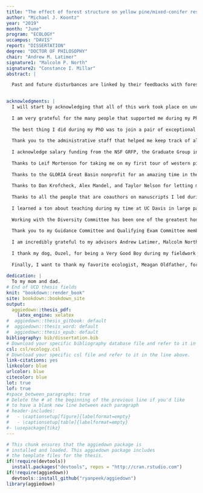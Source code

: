```yaml
---
title: "The effect of forest structure on yellow pine/mixed-conifer resilience to wildfire and bark beetle disturbance in the Sierra Nevada, California"
author: "Michael J. Koontz"
year: "2019"
month: "June"
program: "ECOLOGY"
uccampus: "DAVIS"
report: "DISSERTATION"
degree: "DOCTOR OF PHILOSOPHY"
chair: "Andrew M. Latimer"
signature1: "Malcolm P. North"
signature2: "Constance I. Millar"
abstract: |

  Past and future disturbances are linked by their feedbacks with forest structure-- the size, species, and spatial distribution of vegetation in a forest. Disturbances like wildfire and bark beetle activity can alter forest structure, which then influences the outcomes of future disturbances. The long-term persistence of forest ecosystems hinges on these feedbacks, which promotes resilience-- the ability of a system to absorb disturbances and still retain its essential identity and functions. I explore these feedbacks by measuring disturbance severity as well as local-scale forest structure at broad spatial extents in the yellow pine/mixed-conifer forest system of the Sierra Nevada, California. I bring new tools, such as massively parallel cloud-based GIS and drone remote sensing, to bear on questions about how forest structure affects wildfire and bark beetle disturbance in this region. I introduce a new framework to describe how wildfire suppression biases burning conditions and thus observed fire effects in large fire events to be more extreme than would be expected if all ignitions were allowed to burn. With this selection bias of large fires in mind, I generate a new dataset of fire effects in the Sierra yellow pine/mixed-conifer system that captures outcomes from smaller fire events. I use this new fire effects dataset and also measure variability in horizontal forest structure using the computer vision approach of texture analysis for nearly 1000 fires that burned in the system between 1984 and 2017. I find that greater variability in forest structure reduces the probability of high severity wildfire, which increases forest resilience in this system ill-adapted to recover from large high-severity events. Finally, I use drone-captured imagery and structure from motion (SfM) techniques to recreate complex forest structure of over 9 km^2^ of western pine beetle-attacked forest along a 350 km latitudinal gradient and a 1000 m elevation gradient. I found that availability of the host tree for the western pine beetle, ponderosa pine, increases the probability of ponderosa pine mortality and average host size plays a different role depending on the climatic water deficit (a proxy for tree moisture stress) at each site: at cool wet sites, more small hosts drive mortality; at hot dry sites, more large hosts drive mortality. Overall, this work demonstrates how an understanding the complexities of local forest structure, including the size, species, and spatial distribution of trees, can generate new insights into how broader-scale patterns of tree mortality arise during wildfire and bark beetle disturbance.

  
acknowledgments: |
  I will start by acknowledging that all of this work took place on unceded territory of a number of Native American peoples including the Patwin, Ute, Nisenan, Washoe, Mono, Miwok, and Paiute. Their ongoing history is intimately tied to forest disturbances in the Sierra Nevada yellow pine/mixed-conifer and greatly contributes to what is considered the 'natural range of variation' for this system. Changes in disturbance regimes since Euroamerican invasion must therefore be considered within the context of settler colonialism, which dramatically shifted the Native American influence on these disturbance-prone landscapes. I am grateful for the opportunity to live and do science in these areas.
  
  I am very grateful for the many people that supported me during my Ph.D. There's a lot of overlap in the various ways that people have contributed to my experience in the Graduate Group in Ecology (GGE), which speaks to the diversity of talent represented by my colleagues.
  
  The best thing I did during my PhD was to join a pair of exceptional labs. The collegiality and immense talent of the Latimer and North labs kept me excited to pursue awesome science. I'm grateful to the Latimer Lab members with whom I overlapped: Jens Stevens, Derek Young, Brian Smithers, Allie Weill, Marina LaForgia, and Paige Kouba. I'm also grateful to the North Lab members with whom I overlapped: Mason Earles, Brian Smithers, Gabina Bohlmann, Jens Stevens, Jan Ng, Max Odland, and Paige Kouba. Thanks also to the allied labs of the Latimer and North labs: the Safford Lab, the Jin Lab, the Gremer Lab, and the Young Lab.
  
  Thank you to the administrative staff that helped me keep track of all the logistics associated with completing a PhD: Holly Hatfield Rogai, Elizabeth Sturdy, Matt Malepeai, and Lisa Brown. I don't know how I would have kept up with the various deadlines, paperwork, funding sources, etc. without your help.
  
  I acknowledge salary funding from the NSF GRFP, the Graduate Group in Ecology, and the Department of Plant Sciences. I also acknowledge the US Forest Service Western Wildlands Environmental Threat Assessment Center, who funded the drone research.
  
  Thanks to Leif Mortenson for taking me on my first tour of western pine beetle attacked forests as well as Chris Fettig for guiding my thinking on how this disturbance affects Sierra Nevada forests. Thanks to Brandon Collins for early conversations about yellow pine/mixed-conifer fire regimes and measuring forest structural heterogeneity.
  
  Thanks to the GLORIA Great Basin nonprofit for an amazing time in the mountains collecting important baseline data about alpine plant distributions. This is a long-term monitoring project and I hope to be volunteering with you all for the next 100 years. 
  
  Thanks to Dan Krofcheck, Alex Mandel, and Taylor Nelson for letting me bounce ideas off of you while I was building the drone project.
  
  Thanks to all the people that are coauthors on manuscripts I led during my PhD: Chhaya Werner, Steve Fick, Zack Steel, Leif Mortenson, Chis Fettig, Ruth Hufbauer, Brett Melbourne, Meagan Oldfather, Malcolm North, and Andrew Latimer.
  
  I learned a ton about teaching during my time at UC Davis in large part due to my participation with The Carpentries and the R-DAVIS class. I want to thank a series of folks that helped guide my learning about modern pedagogical approaches to teaching scientific computing skills including Noam Ross, Michael Levy, Myfanwy Johnston, Greg Wilson, Tracy Teal, Titus Brown, Emilio Laca, Ryan Peek, Taylor Reiter, Martha Wohlfeil, Michael Culshaw-Maurer, and Andrew Latimer. A special shoutout to Titus Brown for letting me co-run an R bootcamp during the Data Intensive Biology Summer Institute and Ryan Peek for inviting me to go all-in with him on building a scientific computing course in the GGE based on a shared motivation to lower the barrier to entry for using computers to help folks do ecology.
  
  Working with the Diversity Committee has been one of the greatest honors of my time in the GGE. Thank you to all of the amazing people on this committee that work hard to enact meaningful change that makes our ecology community more welcoming, inclusive, and equitable. 
  
  Thank you to my Guidance Committee and Qualifying Exam Committee members Rick Karban, Mark Schwartz, Connie Millar, Jenny Gremer, Robert Hijmans, and Sebastian Schreiber for helping to steer me on a good path from the get go.
  
  I am incredibly grateful to my advisors Andrew Latimer, Malcolm North, and Connie Millar for granting me the confidence, safety net, and flexibility to try new ideas with very uncertain outcomes to see where they may lead. I think my dissertation benefitted greatly from my feeling that I could take a "high risk/high reward" approach to pursuing science; I felt comfortable operating on steep learning curves because I knew I had good spotters.
  
  I thank my dog, Ouzel, for being a Very Good Boy during my fieldwork and sometimes, but not always, alerting me when bears arrived in camp while we slept.
  
  Finally, I want to thank my favorite ecologist, Meagan Oldfather, for inspiring me to be a better scientist and person every day.
  
dedication: |
  To my mom and dad.
# End of UCD thesis fields
knit: "bookdown::render_book"
site: bookdown::bookdown_site
output: 
  aggiedown::thesis_pdf: 
    latex_engine: xelatex
#  aggiedown::thesis_gitbook: default
#  aggiedown::thesis_word: default
#  aggiedown::thesis_epub: default
bibliography: bib/dissertation.bib
# Download your specific bibliography database file and refer to it in the line above.
csl: csl/ecology.csl
# Download your specific csl file and refer to it in the line above.
link-citations: yes
linkcolor: blue
urlcolor: blue
citecolor: blue
lot: true
lof: true
#space_between_paragraphs: true
# Delete the # at the beginning of the previous line if you'd like
# to have a blank new line between each paragraph
# header-includes:
#   - \captionsetup[figure]{labelformat=empty}
#   - \captionsetup[table]{labelformat=empty}
#- \usepackage{tikz}
---
```


<!--
Above is the YAML (YAML Ain't Markup Language) header that includes a lot of metadata used to produce the document.  Be careful with spacing in this header!

If you'd like to include a comment that won't be produced in your resulting file enclose it in a block like this.
-->

<!--
If you receive a duplicate label error after knitting, make sure to delete the index.Rmd file and then knit again.
-->

```r
# This chunk ensures that the aggiedown package is
# installed and loaded. This aggiedown package includes
# the template files for the thesis.
if(!require(devtools))
  install.packages("devtools", repos = "http://cran.rstudio.com")
if(!require(aggiedown))
  devtools::install_github("ryanpeek/aggiedown")
library(aggiedown)
```


